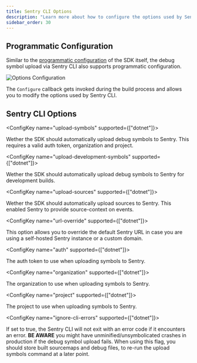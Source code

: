 ```yaml
---
title: Sentry CLI Options
description: "Learn more about how to configure the options used by Sentry CLI."
sidebar_order: 30
---
```


## Programmatic Configuration

Similar to the [programmatic configuration](/platforms/unity/configuration/options/programmatic-configuration/) of the SDK itself, the debug symbol upload via Sentry CLI also supports programmatic configuration.

![Options Configuration](./img/sentry-cli-option-configuration.png)

The `Configure` callback gets invoked during the build process and allows you to modify the options used by Sentry CLI.

## Sentry CLI Options

<ConfigKey name="upload-symbols" supported={["dotnet"]}>

Wether the SDK should automatically upload debug symbols to Sentry. This requires a valid auth token, organization and project.

</ConfigKey>

<ConfigKey name="upload-development-symbols" supported={["dotnet"]}>

Wether the SDK should automatically upload debug symbols to Sentry for development builds.

</ConfigKey>

<ConfigKey name="upload-sources" supported={["dotnet"]}>

Wether the SDK should automatically upload sources to Sentry. This enabled Sentry to provide source-context on events.

</ConfigKey>

<ConfigKey name="url-override" supported={["dotnet"]}>

This option allows you to override the default Sentry URL in case you are using a self-hosted Sentry instance or a custom domain.

</ConfigKey>

<ConfigKey name="auth" supported={["dotnet"]}>

The auth token to use when uploading symbols to Sentry.

</ConfigKey>

<ConfigKey name="organization" supported={["dotnet"]}>

The organization to use when uploading symbols to Sentry.

</ConfigKey>

<ConfigKey name="project" supported={["dotnet"]}>

The project to use when uploading symbols to Sentry.

</ConfigKey>

<ConfigKey name="ignore-cli-errors" supported={["dotnet"]}>

If set to true, the Sentry CLI will not exit with an error code if it encounters an error. **BE AWARE** you might have unminified/unsymbolicated crashes in production if the debug symbol upload fails. When using this flag, you should store built sourcemaps and debug files, to re-run the upload symbols command at a later point.

</ConfigKey>
